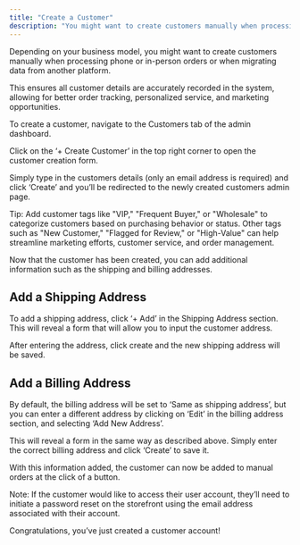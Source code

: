 ```yaml
---
title: "Create a Customer"
description: "You might want to create customers manually when processing phone or in-person orders or when migrating data from another platform."
---
```


Depending on your business model, you might want to create customers manually when processing phone or in-person orders or when migrating data from another platform. 

This ensures all customer details are accurately recorded in the system, allowing for better order tracking, personalized service, and marketing opportunities.

To create a customer, navigate to the Customers tab of the admin dashboard.

Click on the ‘\+ Create Customer’ in the top right corner to open the customer creation form.

Simply type in the customers details (only an email address is required) and click ‘Create’ and you’ll be redirected to the newly created customers admin page.

Tip: Add customer tags like "VIP," "Frequent Buyer," or "Wholesale" to categorize customers based on purchasing behavior or status. Other tags such as "New Customer," "Flagged for Review," or "High-Value" can help streamline marketing efforts, customer service, and order management.

Now that the customer has been created, you can add additional information such as the shipping and billing addresses.

## Add a Shipping Address

To add a shipping address, click ‘\+ Add’ in the Shipping Address section. This will reveal a form that will allow you to input the customer address.

After entering the address, click create and the new shipping address will be saved.

## Add a Billing Address

By default, the billing address will be set to ‘Same as shipping address’, but you can enter a different address by clicking on ‘Edit’ in the billing address section, and selecting ‘Add New Address’.

This will reveal a form in the same way as described above. Simply enter the correct billing address and click ‘Create’ to save it.

With this information added, the customer can now be added to manual orders at the click of a button.

Note: If the customer would like to access their user account, they’ll need to initiate a password reset on the storefront using the email address associated with their account.

Congratulations, you’ve just created a customer account\!